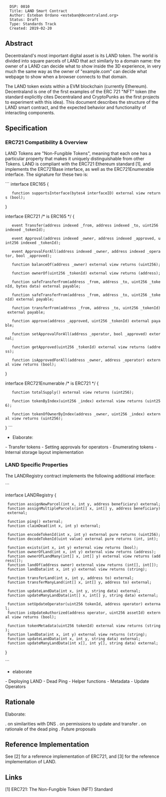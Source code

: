 <pre>
  DSP: 0010
  Title: LAND Smart Contract
  Author: Esteban Ordano <esteban@decentraland.org>
  Status: Draft
  Type: Standards Track
  Created: 2019-02-20
</pre>

==Abstract==

Decentraland's most important digital asset is its LAND token. The world is divided into square parcels of LAND that act similarly to a domain name: the owner of a LAND can decide what to show inside the 3D experience, in very much the same way as the owner of "example.com" can decide what webpage to show when a browser connects to that domain.

The LAND token exists within a EVM blockchain (currently Ethereum). Decentraland is one of the first examples of the ERC 721 "NFT" token (the standard explicitly cites Decentraland and CryptoPunks as the first projects to experiment with this idea). This document describes the structure of the LAND smart contract, and the expected behavior and functionality of interacting components.

==Specification==


===ERC721 Compatibility & Overview===
LAND Tokens are "Non-Fungible Tokens", meaning that each one has a particular property that makes it uniquely distinguishable from other Tokens. LAND is compliant with the ERC721 Ethereum standard [1], and implements the ERC721Base interface, as well as the ERC721Enumerable interface. The signature for these two is:

```
interface ERC165 {
    function supportsInterface(bytes4 interfaceID) external view returns (bool);
}

interface ERC721 /* is ERC165 */ {
    event Transfer(address indexed _from, address indexed _to, uint256 indexed _tokenId);

    event Approval(address indexed _owner, address indexed _approved, uint256 indexed _tokenId);

    event ApprovalForAll(address indexed _owner, address indexed _operator, bool _approved);

    function balanceOf(address _owner) external view returns (uint256);

    function ownerOf(uint256 _tokenId) external view returns (address);

    function safeTransferFrom(address _from, address _to, uint256 _tokenId, bytes data) external payable;

    function safeTransferFrom(address _from, address _to, uint256 _tokenId) external payable;

    function transferFrom(address _from, address _to, uint256 _tokenId) external payable;

    function approve(address _approved, uint256 _tokenId) external payable;

    function setApprovalForAll(address _operator, bool _approved) external;

    function getApproved(uint256 _tokenId) external view returns (address);

    function isApprovedForAll(address _owner, address _operator) external view returns (bool);
}

interface ERC721Enumerable /* is ERC721 */ {

    function totalSupply() external view returns (uint256);

    function tokenByIndex(uint256 _index) external view returns (uint256);

    function tokenOfOwnerByIndex(address _owner, uint256 _index) external view returns (uint256);
}
```

* Elaborate:

- Transfer tokens
- Setting approvals for operators
- Enumerating tokens
- Internal storage layout implementation

===LAND Specific Properties===

The LANDRegistry contract implements the following additional interface:

```

interface LANDRegistry {

  function assignNewParcel(int x, int y, address beneficiary) external;
  function assignMultipleParcels(int[] x, int[] y, address beneficiary) external;

  function ping() external;
  function claimDead(int x, int y) external;

  function encodeTokenId(int x, int y) external pure returns (uint256);
  function decodeTokenId(uint value) external pure returns (int, int);

  function exists(int x, int y) external view returns (bool);
  function ownerOfLand(int x, int y) external view returns (address);
  function ownerOfLandMany(int[] x, int[] y) external view returns (address[]);
  function landOf(address owner) external view returns (int[], int[]);
  function landData(int x, int y) external view returns (string);

  function transferLand(int x, int y, address to) external;
  function transferManyLand(int[] x, int[] y, address to) external;

  function updateLandData(int x, int y, string data) external;
  function updateManyLandData(int[] x, int[] y, string data) external;

  function setUpdateOperator(uint256 tokenId, address operator) external;
  function isUpdateAuthorized(address operator, uint256 assetId) external view returns (bool);
  
  function tokenMetadata(uint256 tokenId) external view returns (string);
  function landData(int x, int y) external view returns (string);
  function updateLandData(int x, int y, string data) external;
  function updateManyLandData(int x[], int y[], string data) external;
}

```

* elaborate 

- Deploying LAND
- Dead Ping
- Helper functions
- Metadata
- Update Operators

==Rationale==

Elaborate:

. on similarities with DNS
. on permissions to update and transfer
. on rationale of the dead ping
. Future proposals

==Reference Implementation==

See [2] for a reference implementation of ERC721, and [3] for the reference implementation of LAND.

==Links==

[1] ERC721: The Non-Fungible Token (NFT) Standard


